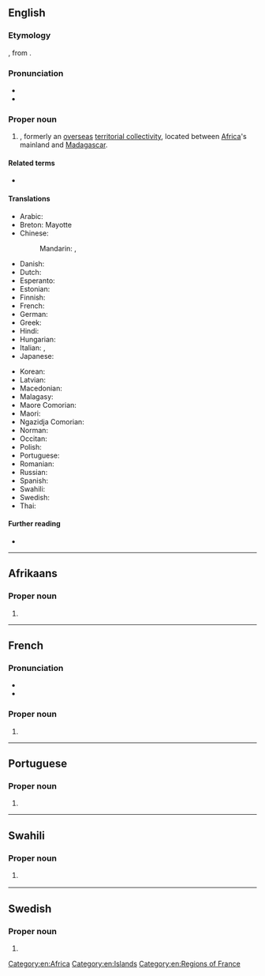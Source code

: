 ==English==

===Etymology===
{{bor|en|fr|Mayotte}}, from {{der|en|ar|مَوْت|t=death}}.

===Pronunciation===
* {{IPA|en|/maɪˈɒt/}}
* {{audio|en|LL-Q1860 (eng)-Vealhurl-Mayotte.wav |Audio (UK)}}

===Proper noun===
{{en-proper noun}}

# {{place|en|overseas department|c/France}}, formerly an [[overseas]] [[territorial collectivity]], located between [[Africa]]'s mainland and [[Madagascar]].

====Related terms====
* {{l|en|Mahoran}}

====Translations====
{{trans-top|Territorial Collectivity of Mayotte}}
* Arabic: {{t|ar|مَايُوت|tr=mayūt}}
* Breton: Mayotte
* Chinese:
*: Mandarin: {{t+|cmn|馬約特|sc=Hani}}, {{t+|cmn|马约特|tr=Mǎyuētè|sc=Hani}}
* Danish: {{t|da|Mayotte}}
* Dutch: {{t+|nl|Mayotte}}
* Esperanto: {{t|eo|Majoto}}
* Estonian: {{t|et|Mayotte}}
* Finnish: {{t+|fi|Mayotte}}
* French: {{t+|fr|Mayotte}}
* German: {{t+|de|Mayotte}}
* Greek: {{t+|el|Μαγιότ|f}}
* Hindi: {{t+|hi|मायोत|m}}
* Hungarian: {{t+|hu|Mayotte}}
* Italian: {{t|it|Mayotte}}, {{t|it|Maiotta|f}}
* Japanese: {{t|ja|マヨット|tr=Mayotto|sc=Jpan}}
{{trans-mid}}
* Korean: {{t|ko|^마요트}}
* Latvian: {{t|lv|Majota|f}}
* Macedonian: {{t|mk|Мајо́т|m}}
* Malagasy: {{t|mg|Mahori}}
* Maore Comorian: {{t|swb|Maore}}
* Maori: {{t|mi|Maiota}}
* Ngazidja Comorian: {{t|zdj|Maore}}
* Norman: {{t|nrf|Mayotte|f}}
* Occitan: {{t|oc|Maiòta|f}}
* Polish: {{t+|pl|Majotta}}
* Portuguese: {{t+|pt|Mayotte}}
* Romanian: {{t|ro|Mayotte}}
* Russian: {{t|ru|Майо́тта|f}}
* Spanish: {{t+|es|Mayotte}}
* Swahili: {{t|sw|Maore}}
* Swedish: {{t|sv|Mayotte}}
* Thai: {{t|th|มายอต}}
{{trans-bottom}}

====Further reading====
* {{pedia}}

[[Category:en:Africa]]
[[Category:en:Islands]]
[[Category:en:Regions of France]]

----

==Afrikaans==
{{wp|lang=af}}

===Proper noun===
{{head|af|proper noun}}

# {{l|en|Mayotte}}


----

==French==

===Pronunciation===
* {{fr-IPA|Maïotte}}
* {{audio|fr|LL-Q150 (fra)-Jules78120-Mayotte.wav|Audio}}

===Proper noun===
{{head|fr|proper noun}}

# {{l|fr|Mayotte}}

{{c|fr|Islands|Regions of France|Departments of France}}

----

==Portuguese==

===Proper noun===
{{pt-proper noun|f}}

# {{place|pt|archipelago/and/overseas department|c/France|off the southeastern coast of|continent/Africa|t1=Mayotte}}

----

==Swahili==
{{wikipedia|lang=sw}}

===Proper noun===
{{head|sw|proper noun}}

# {{l|en|Mayotte}} {{gl|country}}

----

==Swedish==

===Proper noun===
{{head|sv|proper noun}}

# {{l|en|Mayotte}}